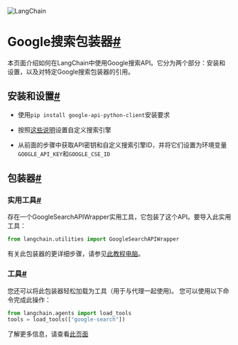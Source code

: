 

<Head>
  <script>
    {
      `(function() {
         var _hmt = _hmt || [];
(function() {
  var hm = document.createElement("script");
  hm.src = "https://hm.baidu.com/hm.js?e60fb290e204e04c5cb6f79b0ac1e697";
  var s = document.getElementsByTagName("script")[0]; 
  s.parentNode.insertBefore(hm, s);
})();
       })();`
    }
  </script>
</Head>

![LangChain](https://pica.zhimg.com/50/v2-56e8bbb52aa271012541c1fe1ceb11a2_r.gif)


Google搜索包装器[#](#google-search-wrapper "此标题的永久链接")
=================================================

本页面介绍如何在LangChain中使用Google搜索API。它分为两个部分：安装和设置，以及对特定Google搜索包装器的引用。

安装和设置[#](#installation-and-setup "此标题的永久链接")
--------------------------------------------

* 使用`pip install google-api-python-client`安装要求

* 按照[这些说明](https://stackoverflow.com/questions/37083058/programmatically-searching-google-in-python-using-custom-search)设置自定义搜索引擎

* 从前面的步骤中获取API密钥和自定义搜索引擎ID，并将它们设置为环境变量`GOOGLE_API_KEY`和`GOOGLE_CSE_ID`

包装器[#](#wrappers "此标题的永久链接")
----------------------------

### 实用工具[#](#utility "此标题的永久链接")

存在一个GoogleSearchAPIWrapper实用工具，它包装了这个API。要导入此实用工具：

```python
from langchain.utilities import GoogleSearchAPIWrapper

```

有关此包装器的更详细步骤，请参见[此教程电脑](../modules/agents/tools/examples/google_search)。

### 工具[#](#tool "此标题的永久链接")

您还可以将此包装器轻松加载为工具（用于与代理一起使用)。
您可以使用以下命令完成此操作：

```python
from langchain.agents import load_tools
tools = load_tools(["google-search"])

```

了解更多信息，请查看[此页面](../modules/agents/tools/getting_started)

